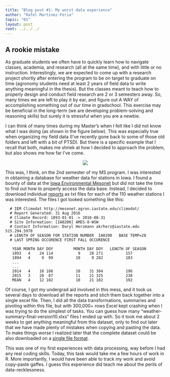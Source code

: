 ---
title: "Blog post #1: My worst data experience"
author: "Rafel Martinez-Feria"
topic: "01"
layout: post
root: ../../../
---

## A rookie mistake

As graduate students we often have to quickly learn how to navigate classes, academia, and research (all at the same time), and with little or no instruction. Interestingly, we are expected to come up with a research project shortly after entering the program to be on target to graduate on time (agronomy students need at least 2 years of field data to write anything meaningful in the thesis). But the classes meant to teach how to properly design and conduct field research are 2 or 3 semesters away. So, many times we are left to play it by ear, and figure out A WAY of accomplishing something out of our time in gradschool. This exercise may be beneficial in the long-term (we are developing problem-solving and reasoning skills) but surely it is stressful when you are a newbie.

I can think of many times during my Master’s when I felt like I did not know what I was doing (as shown in the figure below). This was especially true when organizing my field data (I’ve recently gone back to some of those old folders and left with a bit of PTSD). But there is a specific example that I recall that both, makes me shriek at how I decided to approach the problem, but also shows me how far I’ve come.

<center><img src="images/idk_dog.jpg"/></center>

This was, I think, on the 2nd semester of my MS program. I was interested in obtaining a database for weather data for stations in Iowa. I found a bounty of data at the [Iowa Environmental Mesonet](https://mesonet.agron.iastate.edu/) but did not take the time to find out how to properly access the data base. Instead, I decided to download individual [reports](https://mesonet.agron.iastate.edu/climodat/) as txt files for each of the 110 weather stations I was interested. The files I got looked something like this: 

```
  # IEM Climodat http://mesonet.agron.iastate.edu/climodat/
  # Report Generated: 31 Aug 2016
  # Climate Record: 1893-01-01 -> 2016-08-31
  # Site Information: [IA0200] AMES-8-WSW
  # Contact Information: Daryl Herzmann akrherz@iastate.edu 515.294.5978
  # LENGTH OF SEASON FOR STATION NUMBER  IA0200   BASE TEMP=28
  # LAST SPRING OCCURENCE FIRST FALL OCCURENCE
  
   YEAR MONTH DAY DOY         MONTH DAY DOY   LENGTH OF SEASON
   1893   4    24 114           9    28 271          157
   1894   4     9  99          10     9 282          183
   ...
   ...
   2014   4    18 108          10    31 304          196
   2015   3    28  87          11    21 325          238
   MEAN   4    12 102          10    21 102          192

```
Of course, I got my undergrad aid involved in this mess, and it took us several days to download all the reports and stich them back together into a single excel file. Then, I did all the data transformations, summaries and pivoting within this file, but with 300,000+ rows Excel kept crashing when I was trying to do the simplest of tasks. You can guess how many “weather-summary-final-version10.xlxs” files I ended up with. So it took me about 2 weeks to get anything meaningful from this dataset, only to find out later that we have made plenty of mistakes when copying and pasting the data. To make things worse I realized later that the complete dataset could be also downloaded on a [single file format](https://mesonet.agron.iastate.edu/request/coop/fe.phtml).

This was one of my first experiences with data processing, way before I had any real coding skills. Today, this task would take me a few hours of work in R. More importantly, I would have been able to track my work and avoid copy-paste gaffes. I guess this experience did teach me about the perils of data-recklessness.
